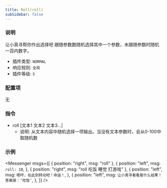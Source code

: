 ```yaml
---
title: Roll(roll)
subSidebar: false
---
```



### 说明

让小真寻帮你作出选择吧
跟随参数数随机选择其中一个参数，未跟随参数时随机一百内数字。

- 插件类型: `NORMAL`
- 响应规则: `全局`
- 插件等级: `5`

### 配置项

无

### 指令

- roll [文本1 文本2 文本3...]
  - 说明: 从文本内容中随机选择一项输出。当没有文本参数时，会从0-100中取随机数

### 示例

<Messenger
  msgs={[
    { position: "right", msg: "roll" },
    {
      position: "left",
      msg: `roll: 10`,
    },
    { position: "right", msg: "roll 吃饭 睡觉 打游戏" },
    {
      position: "left",
      msg: `嗯哼，在此刻转动吧！命运！`,
    },
    {
      position: "left",
      msg: `让小真寻看看是什么结果！答案是：‘吃饭’`,
    },
  ]}
/>
